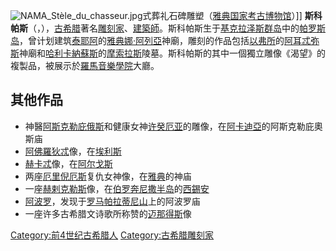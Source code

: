 {{unreferenced|time=2012-9-5}}
[[File:NAMA_Stèle_du_chasseur.jpg|thumb]]式葬礼石碑雕塑（[[雅典国家考古博物馆|雅典国家考古博物馆]]）]]
'''斯科帕斯'''（{{lang|el|Σκόπας}}，{{bd||約前395年|350年||}}），[[古希腊|古希腊]]著名[[雕刻家|雕刻家]]、[[建築師|建築師]]。斯科帕斯生于[[基克拉泽斯群岛|基克拉泽斯群岛]]中的[[帕罗斯岛|帕罗斯岛]]，曾计划建筑[[泰耶阿|泰耶阿]]的[[雅典娜|雅典娜·阿列亞]]神廟，雕刻的作品包括[[以弗所|以弗所]]的[[阿耳忒弥斯|阿耳忒弥斯]]神廟和[[哈利卡納蘇斯|哈利卡納蘇斯]]的[[摩索拉斯|摩索拉斯]]陵墓。斯科帕斯的其中一個獨立雕像《渴望》的複製品，被展示於[[羅馬音樂學院|羅馬音樂學院]]大廳。

== 其他作品 ==
*神醫[[阿斯克勒庇俄斯|阿斯克勒庇俄斯]]和健康女神[[许癸厄亚|许癸厄亚]]的雕像，在[[阿卡迪亞|阿卡迪亞]]的阿斯克勒庇奧斯庙
*[[阿佛羅狄忒|阿佛羅狄忒]]像，在[[埃利斯|埃利斯]]
*[[赫卡忒|赫卡忒]]像，在[[阿尔戈斯|阿尔戈斯]]
*两座[[厄里倪厄斯|厄里倪厄斯]]复仇女神像，在[[雅典|雅典]]的神庙
*一座[[赫剌克勒斯|赫剌克勒斯]]像，在[[伯罗奔尼撒半岛|伯罗奔尼撒半岛]]的[[西錫安|西錫安]]
*[[阿波罗|阿波罗]]，发现于[[罗马|罗马]][[帕拉蒂尼山|帕拉蒂尼山]]上的阿波罗庙
*一座许多古希腊文诗歌所称赞的[[迈那得斯|迈那得斯]]像

{{Authority control}}
[[Category:前4世纪古希腊人|Category:前4世纪古希腊人]]
[[Category:古希腊雕刻家|Category:古希腊雕刻家]]
